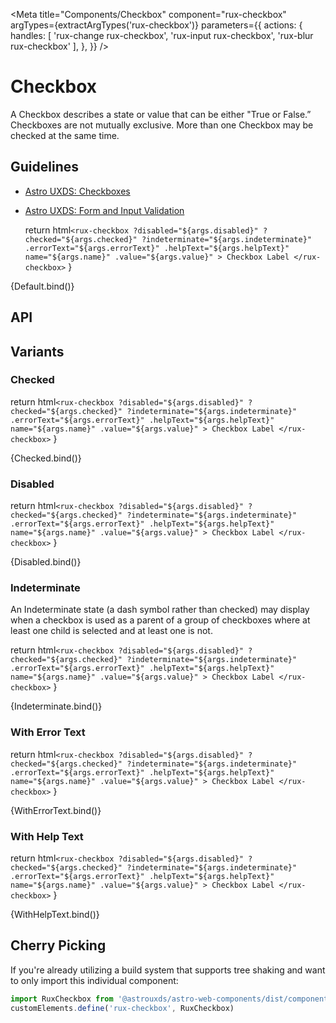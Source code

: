 
<Meta
    title="Components/Checkbox"
    component="rux-checkbox"
    argTypes={extractArgTypes('rux-checkbox')}
    parameters={{
       actions: {
        handles: [
          'rux-change rux-checkbox',
          'rux-input rux-checkbox',
          'rux-blur rux-checkbox'
        ],
      },
    }}
/>

# Checkbox

A Checkbox describes a state or value that can be either "True or False.” Checkboxes are not mutually exclusive. More than one Checkbox may be checked at the same time.

## Guidelines

- [Astro UXDS: Checkboxes](https://www.astrouxds.com/ui-components/checkbox)
- [Astro UXDS: Form and Input Validation](https://www.astrouxds.com/ui-components/validation)


    return html`
        <rux-checkbox
          ?disabled="${args.disabled}"
          ?checked="${args.checked}"
          ?indeterminate="${args.indeterminate}"
          .errorText="${args.errorText}"
          .helpText="${args.helpText}"
          name="${args.name}"
          .value="${args.value}"
        >
          Checkbox Label
        </rux-checkbox>
    `
}

<Canvas>
    <Story
      name="Default"
      args={{
        name: "checkbox"
      }}
    >
      {Default.bind()}
    </Story>
</Canvas>

## API

<ArgsTable of="rux-checkbox" />

## Variants

### Checked

  return html`
         <rux-checkbox
          ?disabled="${args.disabled}"
          ?checked="${args.checked}"
          ?indeterminate="${args.indeterminate}"
          .errorText="${args.errorText}"
          .helpText="${args.helpText}"
          name="${args.name}"
          .value="${args.value}"
        >
          Checkbox Label
        </rux-checkbox>
  `
}

<Canvas>
    <Story
      args={{checked: true}}
      name="Checked"
    >
        {Checked.bind()}
    </Story>
</Canvas>

### Disabled

  return html`
         <rux-checkbox
          ?disabled="${args.disabled}"
          ?checked="${args.checked}"
          ?indeterminate="${args.indeterminate}"
          .errorText="${args.errorText}"
          .helpText="${args.helpText}"
          name="${args.name}"
          .value="${args.value}"
        >
          Checkbox Label
        </rux-checkbox>
  `
}

<Canvas>
    <Story
      args={{disabled: true}}
      name="Disabled"
    >
        {Disabled.bind()}
    </Story>
</Canvas>

### Indeterminate

An Indeterminate state (a dash symbol rather than checked) may display when a checkbox is used as a parent of a group of checkboxes where at least one child is selected and at least one is not.

  return html`
         <rux-checkbox
          ?disabled="${args.disabled}"
          ?checked="${args.checked}"
          ?indeterminate="${args.indeterminate}"
          .errorText="${args.errorText}"
          .helpText="${args.helpText}"
          name="${args.name}"
          .value="${args.value}"
        >
          Checkbox Label
        </rux-checkbox>
  `
}

<Canvas>
    <Story
      args={{indeterminate: true, checked: true}}
      name="Indeterminate"
    >
        {Indeterminate.bind()}
    </Story>
</Canvas>

### With Error Text

  return html`
         <rux-checkbox
          ?disabled="${args.disabled}"
          ?checked="${args.checked}"
          ?indeterminate="${args.indeterminate}"
          .errorText="${args.errorText}"
          .helpText="${args.helpText}"
          name="${args.name}"
          .value="${args.value}"
        >
          Checkbox Label
        </rux-checkbox>
  `
}

<Canvas>
    <Story
      args={{errorText: 'Error text'}}
      name="With Error Text"
    >
        {WithErrorText.bind()}
    </Story>
</Canvas>

### With Help Text

  return html`
         <rux-checkbox
          ?disabled="${args.disabled}"
          ?checked="${args.checked}"
          ?indeterminate="${args.indeterminate}"
          .errorText="${args.errorText}"
          .helpText="${args.helpText}"
          name="${args.name}"
          .value="${args.value}"
        >
          Checkbox Label
        </rux-checkbox>
  `
}

<Canvas>
    <Story
      args={{helpText: 'Help text'}}
      name="With Help Text"
    >
        {WithHelpText.bind()}
    </Story>
</Canvas>

## Cherry Picking

If you're already utilizing a build system that supports tree shaking and want to only import this individual component:

```js
import RuxCheckbox from '@astrouxds/astro-web-components/dist/components/rux-checkbox.js'
customElements.define('rux-checkbox', RuxCheckbox)

```

